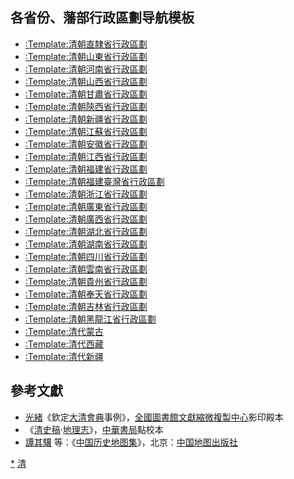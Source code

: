 {{Navbox 
|name = 清朝行政区划
|state = {{{state<includeonly>|collapsed</includeonly>}}}
|title = {{flagicon|Qing Dynasty}} [[清朝行政区划]]
|bodyclass = hlist

|group1 = [[省 (清朝)|省]]
|list1 = 
* [[直隶省]]
* [[山東省 (清朝)|山東省]]
* [[河南省 (清朝)|河南省]]
* [[山西省 (清朝)|山西省]]
* [[陝西省 (清朝)|陝西省]]
* [[甘肅省 (清朝)|甘肅省]]
* [[甘肃新疆省]]
* [[江南省]]<sup>†</sup>
** [[江南左布政使司]]
** [[江南蘇松常鎮太等處承宣布政使司|江南右布政使司]]
* [[江蘇省 (清朝)|江蘇省]]
** [[江南蘇松常鎮太等處承宣布政使司|江苏布政使司]]
** [[江南江淮揚徐海通等處承宣布政使司|江宁布政使司]]
* [[江淮省]]<sup>†</sup>
* [[安徽省 (清朝)|安徽省]]
* [[江西省 (清朝)|江西省]]
* [[福建省 (清朝)|福建省]]
* [[福建臺灣省]]<sup>†</sup>
* [[浙江省 (清朝)|浙江省]]
* [[廣東省 (清朝)|廣東省]]
* [[廣西省 (清朝)|廣西省]]
* [[湖广省]]<sup>†</sup>
** [[湖北省 (清朝)|湖北省]]
** [[湖南省 (清朝)|湖南省]]
* [[四川省 (清朝)|四川省]]
* [[云南省 (清朝)|雲南省]]
* [[貴州省 (清朝)|貴州省]]
* [[奉天省 (清朝)|奉天省]]
* [[吉林省 (清朝)|吉林省]]
* [[黑龍江省 (清朝)|黑龍江省]]

|group2 = [[清代蒙古|蒙古]]
|list2 = 
* [[內札薩克蒙古|內蒙古]]
* [[西套蒙古]]
* [[八旗察哈爾]]
* [[達里岡厓牧場|達-{里}-岡厓]]
 {{Navbox|child |groupstyle= text-align: center;
 |group1 = [[烏里雅蘇臺將軍|烏里雅蘇臺統部]]
 |list1 =
*[[外蒙古]]
*[[科布多|科-{布}-多]]
*[[唐努乌梁海]]
*[[阿爾泰區域]]
 }}

|group3 = [[西寧辦事大臣|青海統部]]
|list3 =
* [[青海蒙古]]
* [[玉樹等四十族]]
* [[環海八族]]

|group4 = [[清朝治藏歷史|西藏]]
|list4 =
* [[衛藏|衛]]
* [[康區|康]]
* [[衛藏|藏]]
* [[阿里地区|阿-{里}-]]
* [[霍爾三十九族]]

|group5 = [[東三省總督|東北建省前]]
|list5 =
* [[盛京将军|盛京統部]]<sup>†</sup>
* [[吉林将军|吉林將軍統部]]<sup>†</sup>
* [[黑龍江將軍|黑龍江將軍統部]]<sup>†</sup>

|group6 = [[清朝治疆历史|新疆建省前]]
|list6 =
* [[北疆|準部]]<sup>†</sup>
* [[回部]]<sup>†</sup>

|belowstyle = text-align: left;
|below = 註：標註 <sup>†</sup> 表示遭撤銷的行政區劃。<br/>※參見：[[汉地|内地十八省]]、[[汉地]]、[[藩部]]。
}}<noinclude>

== 各省份、藩部行政區劃导航模板 ==
* [[:Template:清朝直隸省行政區劃]]
* [[:Template:清朝山東省行政區劃]]
* [[:Template:清朝河南省行政區劃]]
* [[:Template:清朝山西省行政區劃]]
* [[:Template:清朝甘肅省行政區劃]]
* [[:Template:清朝陝西省行政區劃]]
* [[:Template:清朝新疆省行政區劃]]
* [[:Template:清朝江蘇省行政區劃]]
* [[:Template:清朝安徽省行政區劃]]
* [[:Template:清朝江西省行政區劃]]
* [[:Template:清朝福建省行政區劃]]
* [[:Template:清朝福建臺灣省行政區劃]]
* [[:Template:清朝浙江省行政區劃]]
* [[:Template:清朝廣東省行政區劃]]
* [[:Template:清朝廣西省行政區劃]]
* [[:Template:清朝湖北省行政區劃]]
* [[:Template:清朝湖南省行政區劃]]
* [[:Template:清朝四川省行政區劃]]
* [[:Template:清朝雲南省行政區劃]]
* [[:Template:清朝貴州省行政區劃]]
* [[:Template:清朝奉天省行政區劃]]
* [[:Template:清朝吉林省行政區劃]]
* [[:Template:清朝黑龍江省行政區劃]]
* [[:Template:清代蒙古]]
* [[:Template:清代西藏]]
* [[:Template:清代新疆]]

== 參考文獻 ==
* [[光緒]]《欽定[[大清會典]]事例》，[[全國圖書館文獻縮微複製中心]]影印殿本
* 《[[清史稿]]·[[地理志]]》，[[中華書局]]點校本
* [[譚其驤]] 等：《[[中国历史地图集]]》，北京：[[中国地图出版社]]

[[Category:清朝行政区划|*]]
[[Category:清朝行政区划导航模板| ]]
[[Category:中国各朝代行政区划导航模板|清]]
</noinclude>